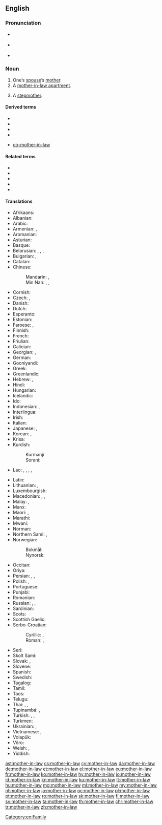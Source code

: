 ==English==
{{wikipedia}}

===Pronunciation===
* {{a|UK}} {{IPA|/ˈmʌð.ə(ɹ).ɪnˌlɔː/|lang=en}}
* {{a|US}} {{IPA|/ˈmʌðɜɹɪnˌlɑː/|lang=en}}
* {{audio|en-us-mother-in-law.ogg|Audio (US)|lang=en}}

===Noun===
{{en-noun|head=[[mother]]-[[in-law]]|mothers-in-law}}

# One’s [[spouse]]’s [[mother]].
# A [[mother-in-law apartment]].
# {{lb|en|dated}} A [[stepmother]].

====Derived terms====
* {{l|en|mother-in-law apartment}}
* {{l|en|mother-in-law language}}
* {{l|en|mother-in-law sandwich}}
* {{l|en|mother-in-law style}}
* {{qualifier|uncommon}} [[co-mother-in-law]]

====Related terms====
* {{l|en|brother-in-law}}
* {{l|en|daughter-in-law}}
* {{l|en|father-in-law}}
* {{l|en|sister-in-law}}
* {{l|en|son-in-law}}

====Translations====
{{trans-top|spouse’s mother}}
* Afrikaans: {{t|af|skoonmoeder}}
* Albanian: {{t|sq|vjehrrë|f}}
* Arabic: {{t|ar|حَمَاة|f}}
* Armenian: {{t+|hy|սկեսուր}} {{qualifier|husband's mother}}, {{t+|hy|զոքանչ}} {{qualifier|wife's mother}}
* Aromanian: {{t|rup|soacrã|f}}
* Asturian: {{t+|ast|suegra|f}}
* Basque: {{t+|eu|amaginarreba}}
* Belarusian: {{t|be|свякро́ў|f|sc=Cyrl}}, {{t|be|свякро́ва|f|sc=Cyrl}}, {{t|be|свякру́ха|f|sc=Cyrl}} {{qualifier|husband's mother}}, {{t|be|це́шча|f|sc=Cyrl}} {{qualifier|wife's mother}}
* Bulgarian: {{t+|bg|свекъ̀рва|f|sc=Cyrl}} {{qualifier|husband's mother}}, {{t+|bg|тъ̀ща|f|sc=Cyrl}} {{qualifier|wife's mother}}
* Catalan: {{t+|ca|sogra|f}}
* Chinese:
*: Mandarin: {{t+|cmn|婆婆|tr=pópo|sc=Hani}} {{qualifier|husband's mother}}, {{t+|cmn|岳母|tr=yuèmǔ|sc=Hani}} {{qualifier|wife's mother}}
*: Min Nan: {{t|nan|大家|tr=ta-ke, tā-ke, tōa-kee}}  {{qualifier|husband's mother}}, {{t+|nan|丈姆|tr=tiǔⁿ-ḿ, tiūⁿ-ḿ, tiòⁿ-ḿ}} {{qualifier|wife's father}}, {{t+|nan|丈姆婆|tr=tiǔⁿ-ḿ-pô, tiūⁿ-ḿ-pô, tiòⁿ-ḿ-pô}} {{qualifier|wife's father}}
* Cornish: {{t|kw|hweger|f}}
* Czech: {{t+|cs|tchýně|f}}, {{t+|cs|tchyně|f}}
* Danish: {{t+|da|svigermor|c}}
* Dutch: {{t+|nl|schoonmoeder|f}}
* Esperanto: {{t+|eo|bopatrino}}
* Estonian: {{t+|et|ämm}}
* Faroese: {{t|fo|vermóðir|f}}, {{t|fo|vermamma|f}}
* Finnish: {{t+|fi|anoppi}}
* French: {{t+|fr|belle-mère|f}}
* Friulian: {{t|fur|madone|f}}
* Galician: {{t+|gl|sogra|f}}
* Georgian: {{t|ka|სიდედრი|sc=Geor}}, {{t|ka|დედამთილი|sc=Geor}}
* German: {{t+|de|Schwiegermutter|f}}
* Gooniyandi: {{t|gni|marriyali}}
* Greek: {{t+|el|πεθερά|f}}
* Greenlandic: {{t|kl|saki}}
* Hebrew: {{t+|he|חָמוֹת|f|tr=khamót}} {{qualifier|husband's mother}}, {{t+|he|חוֹתֶנֶת|f|tr=khoténet}} {{qualifier|wife's mother}}
* Hindi: {{t+|hi|सास|f}}
* Hungarian: {{t+|hu|anyós}}
* Icelandic: {{t+|is|tengdamamma|f}}
* Ido: {{t+|io|bomatro}}
* Indonesian: {{t|id|[[mertua]] [[perempuan]]}}, {{t+|id|ibu mertua}}
* Interlingua: {{t|ia|matre affin}}
* Irish: {{t|ga|máthair chéile}}
* Italian: {{t+|it|suocera|f}}
* Japanese: {{t+|ja|姑|tr=しゅうとめ, shūtome|sc=Jpan}}, {{t+|ja|義母|tr=ぎぼ, gibo}}
* Korean: {{t+|ko|시어머니|sc=Kore}}, {{t+|ko|장모|sc=Kore}} {{qualifier|wife's mother}}
* Krisa: {{qualifier|husband’s mother}} {{t|ksi|sami}}
* Kurdish:
*: Kurmanji {{t+|ku|xesû|f}}
*: Sorani: {{t|ku|خه‌سو|tr=xesu|sc=ku-Arab}}
* Lao: {{t|lo|ແມ່ຜົວ}} {{qualifier|husband's mother}}, {{t|lo|ແມ່ເມັຽ}} {{qualifier|wife's mother}}, {{t|lo|ສະວະສະລຸ}}, {{t|lo|ສະສຸຣີ}}, {{t|lo|ສັດສຸ}}
{{trans-mid}}
* Latin: {{t|la|socrus|f}}
* Lithuanian: {{t+|lt|uošvė}}, {{t|lt|anyta}}
* Luxembourgish: {{t|lb|Schwéiermamm|f}}
* Macedonian: {{t|mk|све́крва|f}} {{qualifier|husband's mother}}, {{t|mk|те́шта|f}}, {{t|mk|ба́ба|f}} {{qualifier|wife's mother}}
* Malay: {{t|ms|ibu mertua}}, {{t|ms|emak mertua}}
* Manx: {{t|gv|moir 'sy leigh|f}}
* Maori: {{t|mi|hungarei}}, {{t|mi|hungawai}}
* Marathi: {{t|mr|सासू|f|tr=sāsū|sc=Deva}}
* Mwani: {{t|wmw|mukwe}}
* Norman: {{t|nrf|belle-méthe|f}}
* Northern Sami: {{t|se|vuoni}}, {{t|se|vuonesássa}} {{qualifier|future}}
* Norwegian:
*: Bokmål: {{t|nb|svigermor|m|f}}
*: Nynorsk: {{t|nn|svigermor|f}}
* Occitan: {{t+|oc|sògra|f}}
* Oriya: {{t|or|ଆଈଶାଶୁ|tr=āīśāśu|sc=Orya}}
* Persian: {{t+|fa|مادرشوهر|tr=mâdar-šouhar|sc=fa-Arab}}, {{t+|fa|مادرزن|tr=mâdar-zan|sc=fa-Arab}}, {{t+|fa|خشو|tr=xošu|sc=fa-Arab}}
* Polish: {{t+|pl|teściowa|f}}, {{t+|pl|świekra|f}} {{qualifier|archaic; husband's mother}}
* Portuguese: {{t+|pt|sogra|f}}
* Punjabi: {{t|pa|ਸੱਸ|f|tr=sass|sc=Guru}}
* Romanian: {{t+|ro|soacră|f}}
* Russian: {{t+|ru|свекро́вь|f}}, {{t+|ru|свекру́ха|f}} {{qualifier|husband's mother}}, {{t+|ru|тёща|f}} {{qualifier|wife's mother}}
* Sardinian: {{t|sc|socra|f}}
* Scots: {{t|sco|guid-mither}}
* Scottish Gaelic: {{t|gd|màthair-chèile}}
* Serbo-Croatian:
*: Cyrillic: {{t|sh|свекрва|f}} {{qualifier|husband's mother}}, {{t|sh|ташта|f}} {{qualifier|wife's mother}}
*: Roman: {{t+|sh|svekrva|f}} {{qualifier|husband's mother}}, {{t+|sh|tašta|f}} {{qualifier|wife's mother}}
* Seri: {{qualifier|of a male}} {{t|sei|aaquéect cmaam}}
* Skolt Sami: {{t|sms|vueʹn}}
* Slovak: {{t+|sk|svokra|f}}, {{t|sk|svekruša|f}}
* Slovene: {{t+|sl|tašča|f}}
* Spanish: {{t+|es|suegra|f}}
* Swedish: {{t+|sv|svärmor|c}}
* Tagalog: {{t|tl|biyanang-babae}}
* Tamil: {{t+|ta|மாமியார்|sc=Taml}}
* Taos: {{t|twf|kána}}
* Telugu: {{t+|te|అత్త}}
* Thai: {{t|th|แม่สามี}} {{qualifier|husband's mother}}, {{t+|th|แม่ยาย}} {{qualifier|wife's mother}}, {{t|th|แม่ผัว}} {{qualifier|husband's mother}}
* Tupinambá: {{qualifier|wife’s mother-in-law}} {{t|tpn|mendy}}, {{qualifier|husband’s mother-in-law; t-}} {{t|tpn|aîxó}}
* Turkish: {{t+|tr|kaynana}}, {{t+|tr|kayınvalide}}, {{t+|tr|hanımanne}}
* Turkmen: {{t|tk|gaýynene}}
* Ukrainian: {{t|uk|свекру́ха|f|sc=Cyrl}} {{qualifier|husband's mother}}, {{t|uk|те́ща|f|sc=Cyrl}} {{qualifier|wife's mother}}
* Vietnamese: {{t|vi|mẹ chồng}} {{qualifier|husband's mother}}, {{t|vi|mẹ vợ}} {{qualifier|wife's mother}}
* Volapük: {{t+|vo|lümot}}
* Võro: {{t|vro|ämm}}
* Welsh: {{t|cy|chwegr|f}}, {{t|cy|mam yng nghyfraith|f}}
* Yiddish: {{t|yi|שוויגער|f|sc=Hebr}}
{{trans-bottom}}

[[Category:en:Family]]

[[ast:mother-in-law]]
[[cs:mother-in-law]]
[[cy:mother-in-law]]
[[da:mother-in-law]]
[[de:mother-in-law]]
[[et:mother-in-law]]
[[el:mother-in-law]]
[[eu:mother-in-law]]
[[fr:mother-in-law]]
[[ko:mother-in-law]]
[[hy:mother-in-law]]
[[io:mother-in-law]]
[[id:mother-in-law]]
[[kn:mother-in-law]]
[[ku:mother-in-law]]
[[lt:mother-in-law]]
[[hu:mother-in-law]]
[[mg:mother-in-law]]
[[ml:mother-in-law]]
[[my:mother-in-law]]
[[nl:mother-in-law]]
[[ja:mother-in-law]]
[[oc:mother-in-law]]
[[pl:mother-in-law]]
[[pt:mother-in-law]]
[[ro:mother-in-law]]
[[sk:mother-in-law]]
[[fi:mother-in-law]]
[[sv:mother-in-law]]
[[ta:mother-in-law]]
[[th:mother-in-law]]
[[chr:mother-in-law]]
[[tr:mother-in-law]]
[[zh:mother-in-law]]